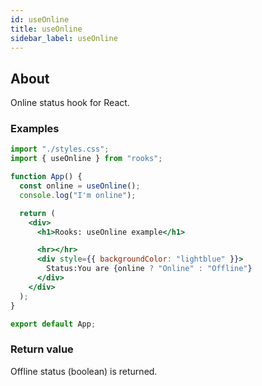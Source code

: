 ```yaml
---
id: useOnline
title: useOnline
sidebar_label: useOnline
---
```


## About

Online status hook for React.

### Examples

```jsx
import "./styles.css";
import { useOnline } from "rooks";

function App() {
  const online = useOnline();
  console.log("I'm online");

  return (
    <div>
      <h1>Rooks: useOnline example</h1>

      <hr></hr>
      <div style={{ backgroundColor: "lightblue" }}>
        Status:You are {online ? "Online" : "Offline"}
      </div>
    </div>
  );
}

export default App;
```

### Return value

Offline status (boolean) is returned.
